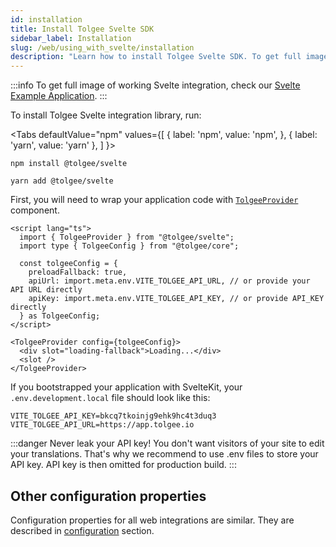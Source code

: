```yaml
---
id: installation
title: Install Tolgee Svelte SDK
sidebar_label: Installation
slug: /web/using_with_svelte/installation
description: "Learn how to install Tolgee Svelte SDK. To get full image of working Svelte integration, check our Svelte Example Application."
---
```



:::info
To get full image of working Svelte integration, check our [Svelte Example Application](https://github.com/tolgee/svelte-example).
:::

To install Tolgee Svelte integration library, run:




<Tabs
  defaultValue="npm"
  values={[
    { label: 'npm', value: 'npm', },
    { label: 'yarn', value: 'yarn' },
  ]
  }>
  <TabItem value="npm">

```shell
npm install @tolgee/svelte
```

  </TabItem>
  <TabItem value="yarn">

```shell
yarn add @tolgee/svelte
```

  </TabItem>
</Tabs>

First, you will need to wrap your application code with [`TolgeeProvider`](/docs/web/using_with_svelte/api#tolgeeprovider) component.

```svelte
<script lang="ts">
  import { TolgeeProvider } from "@tolgee/svelte";
  import type { TolgeeConfig } from "@tolgee/core";

  const tolgeeConfig = {
    preloadFallback: true,
    apiUrl: import.meta.env.VITE_TOLGEE_API_URL, // or provide your API URL directly
    apiKey: import.meta.env.VITE_TOLGEE_API_KEY, // or provide API_KEY directly
  } as TolgeeConfig;
</script>

<TolgeeProvider config={tolgeeConfig}>
  <div slot="loading-fallback">Loading...</div>
  <slot />
</TolgeeProvider>
```

If you bootstrapped your application with SvelteKit, your `.env.development.local` file should look like this:

```shell
VITE_TOLGEE_API_KEY=bkcq7tkoinjg9ehk9hc4t3duq3
VITE_TOLGEE_API_URL=https://app.tolgee.io
```

:::danger
Never leak your API key! You don't want visitors of your site to edit your translations. That's why we recommend to use
.env files to store your API key. API key is then omitted for production build.
:::

## Other configuration properties
Configuration properties for all web integrations are similar. They are described in [configuration](../configuration)
section.
